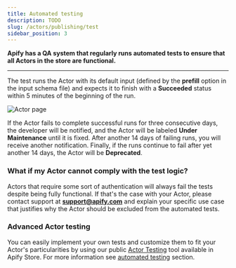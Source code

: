 ```yaml
---
title: Automated testing
description: TODO
slug: /actors/publishing/test
sidebar_position: 3
---
```


**Apify has a QA system that regularly runs automated tests to ensure that all Actors in the store are functional.**

---

The test runs the Actor with its default input (defined by the **prefill** option in the input schema file)
and expects it to finish with a **Succeeded** status within 5 minutes of the beginning of the run.

![Actor page](./images/actor-test.webp)

If the Actor fails to complete successful runs for three consecutive days, the developer will be notified,
and the Actor will be labeled **Under Maintenance** until it is fixed. After another 14 days of failing runs, you will receive another notification. Finally, if the runs continue to fail after yet another 14 days, the Actor will be **Deprecated**.

### What if my Actor cannot comply with the test logic?

Actors that require some sort of authentication will always fail the tests despite being fully functional.
If that's the case with your Actor, please contact support at **support@apify.com** and explain your specific use case that justifies why the Actor should be excluded from the automated tests.

### Advanced Actor testing

You can easily implement your own tests and customize them to fit your Actor's particularities
by using our public [Actor Testing](https://apify.com/pocesar/actor-testing) tool available in Apify Store.
For more information see [automated testing](../development/deployment/automated_tests.m) section.


